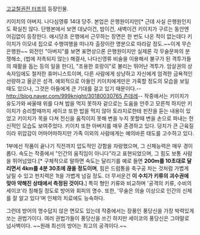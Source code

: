 [[고교철권전 터프]]의 등장인물.

키이치의 아버지. 나다심영류 14대 당주. 본업은 은행원이지만[* 근데 사실 은행원인지도 확실친 않다. 단행본에서 보면 대낮이건, 밤이건, 새벽이건 키이치가 구르는 동안엔 어김없이 등장한다. 애시당초 은행에서 근무하는 장면은 한 번도 나온 적이 없는데다 키이치가 이모네 집으로 수행여행을 떠나자 출장이란 명분으로 따라갈 정도.~~이게 무슨 은행원~~ 외전인 "아버지"를 보면 표면상으론 은행원이지만 실제론 각 무술문파의 분쟁해소, (법에 저촉되지 않는) 해결사, 나다신영류 비술을 이용해서 불구가 된 격투가들의 재활을 돕는 등의 일을 한다], "조용한 호랑이"로 불리는 뛰어난 격투가. 암살권의 상속자임에도 철저한 휴머니스트이며, 다른 사람에게 상냥하고 자신에게 엄격한 금욕적인 선량하고 올곧은 성격. 예외적으로 아들인 키이치에게만은 가혹할 정도의 모습을 보일 때도 있으나, 그것은 아들에게 큰 기대를 걸고 있기 때문이다.--[[http://blog.naver.com/999knight/30180030765 츤데레]]-- 작중에서는 키이치가 유도가와 싸울때 위를 다쳐 밥을 먹지 못하자 겉으로는 도움을 안주고 모른척 하지만 키이치가 승리할때까지 세이코 또한 밥을 먹지 않아 토라지로한테 핀잔을 듣는 내용이 있었고 키이치가 목을 다쳐 전신을 움직이지 못해 변을 누지 못할때 변을 손으로 파내는 헌신적인 모습도 보여주었다. 키이치 또한 아버지를 매우 존경하고 있다. 덩치가 큰 근육질이라 위압감이 어마어마하지만 가족 이외의 사람에게는 예의바른 태도를 고수하고 있다.

1부에선 작품이 끝나기 직전까지 압도적인 강함을 자랑했으며, 그 신체능력은 매우 경이롭다. 속도는 작중에서 "인간의 움직임이 아니다"라고 표현되었으며, 그 힘도 보통 사람을 뛰어넘었다.[* 구체적으로 말하면 속도는 달리기를 예로 들면 '''200m를 10초대로 달리면서 4km를 4분 30초에 끊을 정도이며''', 힘은 드럼통을 축구공 차는 것처럼 가볍게 날릴 수 있고 펀치력은 1t을 가볍게 넘길 정도. 더 무서운건 '''이 수치가 키류의 괴수권에 맞아 약해진 상태에서 측정된 것이다.''']  특히 형인 키류와 비교하며 '공격의 키류, 수비의 세이코'라 칭해질 정도로 방어와 회피의 명수. 또한, '무술은 의술 이상으로 인간의 신체를 잘 알고 있다'며 인체의 치료에도 능숙하다.

그런데 방어의 명수답지 않은 면모도 있는데 작중에서는 장풍인 풍당신을 가장 박력있게 쏘는 권법가이다. 여러 권법가들이 풍당신을 쓰긴 하지만 세이코의 풍당신은 그야말로 넘사벽이다. ~~원래 최선의 방어는 최고의 공격이다.~~
